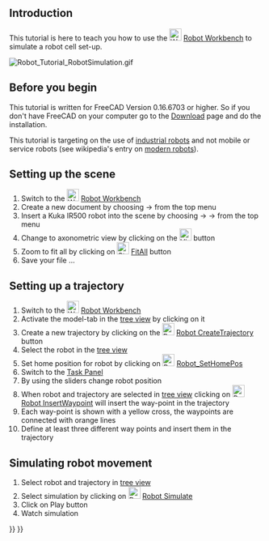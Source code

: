 <languages/>
<translate>
<!--T:9-->
{{TutorialInfo
|Topic= Robot Workbench
|Level= Beginner
|Time=
|Author=r-frank
|FCVersion=0.16.6703
|Files=
}}

<!--T:1-->
== Introduction ==
This tutorial is here to teach you how to use the [[Image:Workbench_Robot.svg|24px]] [[Robot Workbench]] to simulate a robot cell set-up.

<!--T:7-->
[[Image:Robot_Tutorial_RobotSimulation.gif]]
{{Caption|Final result of this tutorial}}

<!--T:2-->
== Before you begin ==
This tutorial is written for FreeCAD Version 0.16.6703 or higher. So if you don't have FreeCAD on your 
computer go to the [[Download]] page and do the installation. 

<!--T:3-->
This tutorial is targeting on the use of [https://en.wikipedia.org/wiki/Industrial_robot industrial robots]
and not mobile or service robots (see wikipedia's entry on [https://en.wikipedia.org/wiki/Robot#Modern_robots modern robots]).

<!--T:4-->
==Setting up the scene==
#Switch to the [[Image:Workbench_Robot.svg|24px]] [[Robot Workbench]]
#Create a new document by choosing {{KEY|File}} → {{KEY| New}} from the top menu
#Insert a Kuka IR500 robot into the scene by choosing {{KEY|Robot}} → {{KEY|Insert Robots}} → {{KEY|Kuka IR500}} from the top menu
#Change to axonometric view by clicking on the [[Image:View-axometric.svg|24px]] button
#Zoom to fit all by clicking on [[Image:Std_ViewFitAll.svg|24px]] [[Std ViewFitAll|FitAll]] button
#Save your file ...

<!--T:5-->
==Setting up a trajectory==
#Switch to the [[Image:Workbench_Robot.svg|24px]] [[Robot Workbench]]
#Activate the model-tab in the [[tree view]] by clicking on it
#Create a new trajectory by clicking on the [[Image:Robot_CreateTrajectory.svg|24px]] [[Robot CreateTrajectory]] button
#Select the robot in the [[tree view]]
#Set home position for robot by clicking on [[Image:Robot_SetHomePos.svg|24px]] [[Robot SetHomePos|Robot_SetHomePos]]
#Switch to the [[Task Panel]]
#By using the sliders change robot position
#When robot and trajectory are selected in [[tree view]] clicking on [[Image:Robot_InsertWaypoint.svg|24px]] [[Robot InsertWaypoint|Robot InsertWaypoint]] will insert the way-point in the trajectory
#Each way-point is shown with a yellow cross, the waypoints are connected with orange lines
#Define at least three different way points and insert them in the trajectory

<!--T:6-->
==Simulating robot movement==
#Select robot and trajectory in [[tree view]]
#Select simulation by clicking on [[Image:Robot_Simulate.svg|24px]] [[Robot Simulate|Robot Simulate]]
#Click on Play {{KEY| &#9654;}} button
#Watch simulation

</translate>
{{Robot Tools navi{{#translation:}}}}
{{Userdocnavi{{#translation:}}}}